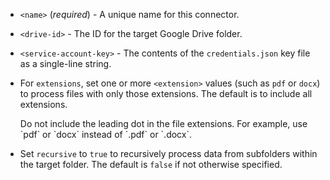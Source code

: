 - `<name>` (_required_) - A unique name for this connector.
- `<drive-id>` - The ID for the target Google Drive folder.
- `<service-account-key>` - The contents of the `credentials.json` key file as a single-line string.
- For `extensions`, set one or more `<extension>` values (such as `pdf` or `docx`) to process files with only those extensions. The default is to include all extensions.

  <Note>
      Do not include the leading dot in the file extensions. For example, use `pdf` or `docx` instead of `.pdf` or `.docx`.
  </Note>

- Set `recursive` to `true` to recursively process data from subfolders within the target folder. The default is `false` if not otherwise specified.
